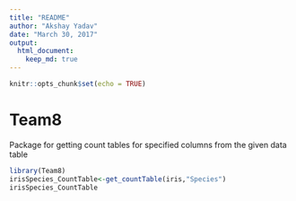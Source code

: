 ```yaml
---
title: "README"
author: "Akshay Yadav"
date: "March 30, 2017"
output: 
  html_document:
    keep_md: true
---
```


```r
knitr::opts_chunk$set(echo = TRUE)
```
# Team8

Package for getting count tables for specified columns from the given data table

```r
library(Team8)
irisSpecies_CountTable<-get_countTable(iris,"Species")
irisSpecies_CountTable
```



